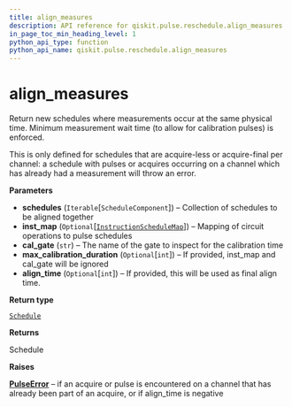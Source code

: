 ```yaml
---
title: align_measures
description: API reference for qiskit.pulse.reschedule.align_measures
in_page_toc_min_heading_level: 1
python_api_type: function
python_api_name: qiskit.pulse.reschedule.align_measures
---
```


# align\_measures

<Function id="qiskit.pulse.reschedule.align_measures" isDedicatedPage={true} github="https://github.com/qiskit/qiskit/tree/stable/0.14/qiskit/pulse/reschedule.py" signature="align_measures(schedules, inst_map=None, cal_gate='u3', max_calibration_duration=None, align_time=None)">
  Return new schedules where measurements occur at the same physical time. Minimum measurement wait time (to allow for calibration pulses) is enforced.

  This is only defined for schedules that are acquire-less or acquire-final per channel: a schedule with pulses or acquires occurring on a channel which has already had a measurement will throw an error.

  **Parameters**

  *   **schedules** (`Iterable`\[`ScheduleComponent`]) – Collection of schedules to be aligned together
  *   **inst\_map** (`Optional`\[[`InstructionScheduleMap`](qiskit.pulse.InstructionScheduleMap "qiskit.pulse.instruction_schedule_map.InstructionScheduleMap")]) – Mapping of circuit operations to pulse schedules
  *   **cal\_gate** (`str`) – The name of the gate to inspect for the calibration time
  *   **max\_calibration\_duration** (`Optional`\[`int`]) – If provided, inst\_map and cal\_gate will be ignored
  *   **align\_time** (`Optional`\[`int`]) – If provided, this will be used as final align time.

  **Return type**

  [`Schedule`](qiskit.pulse.Schedule "qiskit.pulse.schedule.Schedule")

  **Returns**

  Schedule

  **Raises**

  [**PulseError**](qiskit.pulse.PulseError "qiskit.pulse.PulseError") – if an acquire or pulse is encountered on a channel that has already been part of an acquire, or if align\_time is negative
</Function>

